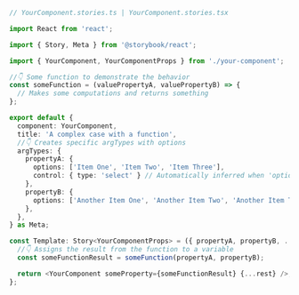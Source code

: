 ```ts
// YourComponent.stories.ts | YourComponent.stories.tsx

import React from 'react';

import { Story, Meta } from '@storybook/react';

import { YourComponent, YourComponentProps } from './your-component';

//👇 Some function to demonstrate the behavior
const someFunction = (valuePropertyA, valuePropertyB) => {
  // Makes some computations and returns something
};

export default {
  component: YourComponent,
  title: 'A complex case with a function',
  //👇 Creates specific argTypes with options
  argTypes: {
    propertyA: {
      options: ['Item One', 'Item Two', 'Item Three'],
      control: { type: 'select' } // Automatically inferred when 'options' is defined
    },
    propertyB: {
      options: ['Another Item One', 'Another Item Two', 'Another Item Three'],
    },
  },
} as Meta;

const Template: Story<YourComponentProps> = ({ propertyA, propertyB, ...rest }) => {
  //👇 Assigns the result from the function to a variable
  const someFunctionResult = someFunction(propertyA, propertyB);

  return <YourComponent someProperty={someFunctionResult} {...rest} />;
};
```